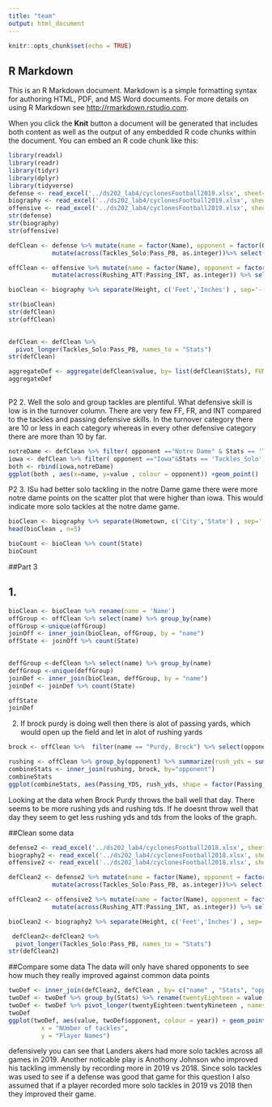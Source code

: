 ```yaml
---
title: "team"
output: html_document
---
```



```r
knitr::opts_chunk$set(echo = TRUE)
```

## R Markdown

This is an R Markdown document. Markdown is a simple formatting syntax for authoring HTML, PDF, and MS Word documents. For more details on using R Markdown see <http://rmarkdown.rstudio.com>.

When you click the **Knit** button a document will be generated that includes both content as well as the output of any embedded R code chunks within the document. You can embed an R code chunk like this:

```r
library(readxl)
library(readr)
library(tidyr)
library(dplyr)
library(tidyverse)
defense <- read_excel('../ds202_lab4/cyclonesFootball2019.xlsx', sheet='Defensive')
biography <- read_excel('../ds202_lab4/cyclonesFootball2019.xlsx', sheet='Biography')
offensive <- read_excel('../ds202_lab4/cyclonesFootball2019.xlsx', sheet='Offensive')
str(defense)
str(biography)
str(offensive)
```

```r
defClean <- defense %>% mutate(name = factor(Name), opponent = factor(Opponent_Opponent)) %>% 
            mutate(across(Tackles_Solo:Pass_PB, as.integer))%>% select(-Name, -Opponent_Opponent)

offClean <- offensive %>% mutate(name = factor(Name), opponent = factor(Opponent_Opponent)) %>% 
            mutate(across(Rushing_ATT:Passing_INT, as.integer)) %>% select(-Name, -Opponent_Opponent)

bioClean <- biography %>% separate(Height, c('Feet','Inches') , sep='-') %>% mutate(total_inches = as.integer(Feet)*12 + as.integer(Inches)) %>% select(-Feet,-Inches)

str(bioClean)
str(defClean)
str(offClean)
 
```

```r
defClean <- defClean %>%
  pivot_longer(Tackles_Solo:Pass_PB, names_to = "Stats")
str(defClean)

```

```r
aggregateDef <- aggregate(defClean$value, by= list(defClean$Stats), FUN= sum)
aggregateDef
 
```

P2 2. Well the solo and group tackles are plentiful. What defensive skill is low is in the turnover column. There are very few FF, FR, and INT compared to the tackles and passing defensive skills. In the turnover category there are 10 or less in each category whereas in every other defensive category there are more than 10 by far. 

```r
notreDame <- defClean %>% filter( opponent =="Notre Dame" & Stats == 'Tackles_Solo')
iowa <- defClean %>% filter( opponent =="Iowa"&Stats == 'Tackles_Solo')
both <- rbind(iowa,notreDame)
ggplot(both , aes(x=name, y=value , colour = opponent)) +geom_point()
```

P2 3. ISu had better solo tackling in the notre Dame game there were more notre dame points on the scatter plot that were higher than iowa. This would indicate more solo tackles at the notre dame game.

```r
bioClean <- biography %>% separate(Hometown, c('City','State') , sep=', ')
head(bioClean , n=5)
```

```r
bioCount <- bioClean %>% count(State)
bioCount
```


##Part 3


## 1.
```r
bioClean <- bioClean %>% rename(name = 'Name')
offGroup <- offClean %>% select(name) %>% group_by(name)
offGroup <-unique(offGroup)
joinOff <- inner_join(bioClean, offGroup, by = "name")
offState <- joinOff %>% count(State)
 

deffGroup <-defClean %>% select(name) %>% group_by(name)
deffGroup <-unique(deffGroup)
joinDef <- inner_join(bioClean, deffGroup, by = "name")
joinDef <- joinDef %>% count(State)

offState
joinDef

```


2.
If brock purdy is doing well then there is alot of passing yards, which would open up the field and let in alot of rushing yards
```r
brock <- offClean %>%  filter(name == "Purdy, Brock") %>% select(opponent, Passing_YDS, Passing_TD, Passing_INT)

rushing <- offClean %>% group_by(opponent) %>% summarize(rush_yds = sum(Rushing_YDS,na.rm = TRUE), rush_attp = sum(Rushing_ATT,na.rm = TRUE), rtd = sum(Rushing_TD,na.rm = TRUE))
combineStats <- inner_join(rushing, brock, by="opponent")
combineStats
ggplot(combineStats, aes(Passing_YDS, rush_yds, shape = factor(Passing_TD), colour = rtd)) + geom_point()
```
Looking at the data when Brock Purdy throws the ball well that day. There seems to be more rushing yds and rushing tds. If he doesnt throw well that day they seem to get less rushing yds and tds from the looks of the graph.

##Clean some data
```r
defense2 <- read_excel('../ds202_lab4/cyclonesFootball2018.xlsx', sheet='Defensive')
biography2 <- read_excel('../ds202_lab4/cyclonesFootball2018.xlsx', sheet='Biography')
offensive2 <- read_excel('../ds202_lab4/cyclonesFootball2018.xlsx', sheet='Offensive')

defClean2 <- defense2 %>% mutate(name = factor(Name), opponent = factor(Opponent_Opponent)) %>% 
            mutate(across(Tackles_Solo:Pass_PB, as.integer))%>% select(-Name, -Opponent_Opponent)

offClean2 <- offensive2 %>% mutate(name = factor(Name), opponent = factor(Opponent_Opponent)) %>% 
            mutate(across(Rushing_ATT:Passing_INT, as.integer)) %>% select(-Name, -Opponent_Opponent)

bioClean2 <- biography2 %>% separate(Height, c('Feet','Inches') , sep='-') %>% mutate(total_inches = as.integer(Feet)*12 + as.integer(Inches)) %>% select

 defClean2<-defClean2 %>%
  pivot_longer(Tackles_Solo:Pass_PB, names_to = "Stats")
str(defClean2)

```

##Compare some data
The data will only have shared opponents to see how much they really improved against common data points
```r
twoDef <- inner_join(defClean2, defClean , by= c("name" , "Stats", "opponent"))
twoDef <- twoDef %>% group_by(Stats) %>% rename(twentyEighteen = value.x , twentyNineteen = value.y) %>% filter(Stats== 'Tackles_Solo')
twoDef <- twoDef %>% pivot_longer(twentyEighteen:twentyNineteen , names_to = "year")
twoDef 
ggplot(twoDef, aes(value, twoDef$opponent, colour = year)) + geom_point() + facet_wrap(twoDef$name) +labs(title = "Comparing Solo tackles",
         x = "NUmber of tackles",
         y = "Player Names")
```

defensively you can see that Landers akers had more solo tackles across all games in 2019. Another noticable play is Anothony Johnson who improved his tackling immensly by recording more in 2019 vs 2018. Since solo tackles was used to see if a defense was good that game for this question I also assumed that if a player recorded more solo tackles in 2019 vs 2018 then they improved their game.
